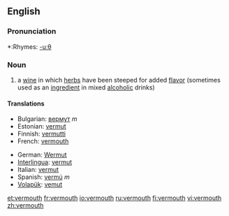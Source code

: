 ==English==

===Pronunciation===
*:Rhymes: [[Rhymes:English:-uːθ|-uːθ]]

===Noun===

# a [[wine]] in which [[herb]]s have been steeped for added [[flavor]] (sometimes used as an [[ingredient]] in mixed [[alcoholic]] drinks)

====Translations====
{{top}}
*Bulgarian: [[вермут]] ''m''
*Estonian: [[vermut#Estonian|vermut]]
*Finnish: [[vermutti]]
*French: [[vermouth]] 
{{mid}}
*German: [[Wermut]] 
*[[Interlingua]]: [[vermut]] 
*Italian: [[vermut]] 
*Spanish: [[vermú]] ''m''
*[[Volapük]]: [[vemut]]
{{bottom}}

[[et:vermouth]]
[[fr:vermouth]]
[[io:vermouth]]
[[ru:vermouth]]
[[fi:vermouth]]
[[vi:vermouth]]
[[zh:vermouth]]